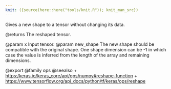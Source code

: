 ```yaml
---
knit: ({source(here::here("tools/knit.R")); knit_man_src})
---
```

Gives a new shape to a tensor without changing its data.

@returns
    The reshaped tensor.

@param x Input tensor.
@param new_shape The new shape should be compatible with the original shape.
    One shape dimension can be -1 in which case the value is
    inferred from the length of the array and remaining dimensions.

@export
@family ops
@seealso
+ <https:/keras.io/keras_core/api/ops/numpy#reshape-function>
+ <https://www.tensorflow.org/api_docs/python/tf/keras/ops/reshape>
